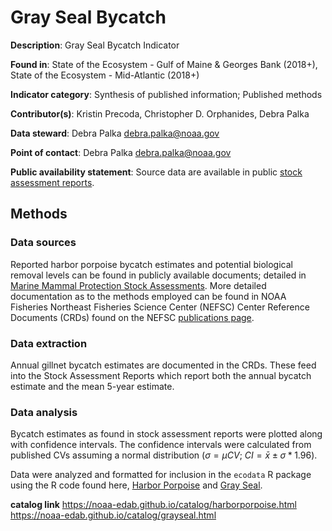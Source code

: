 # Gray Seal Bycatch {#grayseal}


**Description**: Gray Seal Bycatch Indicator

**Found in**: State of the Ecosystem - Gulf of Maine & Georges Bank (2018+), State of the Ecosystem - Mid-Atlantic (2018+)

**Indicator category**: Synthesis of published information; Published methods

**Contributor(s)**: Kristin Precoda, Christopher D. Orphanides, Debra Palka
  
**Data steward**: Debra Palka <debra.palka@noaa.gov>

**Point of contact**: Debra Palka <debra.palka@noaa.gov>

**Public availability statement**: Source data are available in public [stock assessment reports](https://www.fisheries.noaa.gov/national/marine-mammal-protection/marine-mammal-stock-assessment-reports-region).
  

## Methods


### Data sources
Reported harbor porpoise bycatch estimates and potential biological removal levels can be found in publicly available documents; detailed in [Marine Mammal Protection Stock Assessments](https://www.fisheries.noaa.gov/national/marine-mammal-protection/marine-mammal-stock-assessment-reports-region). More detailed documentation as to the methods employed can be found in NOAA Fisheries Northeast Fisheries Science Center (NEFSC) Center Reference Documents (CRDs) found on the NEFSC [publications page](https://www.fisheries.noaa.gov/new-england-mid-atlantic/science-data/northeast-fisheries-science-center-publications). 


### Data extraction 
Annual gillnet bycatch estimates are documented in the CRDs. These feed into the Stock Assessment Reports which report both the annual bycatch estimate and the mean 5-year estimate. 

### Data analysis
Bycatch estimates as found in stock assessment reports were plotted along with confidence intervals. The confidence intervals were calculated from published CVs assuming a normal distribution ($\sigma = \mu CV$; $CI = \bar{x} \pm \sigma * 1.96$).

Data were analyzed and formatted for inclusion in the `ecodata` R package using the R code found here, [Harbor Porpoise](https://raw.githubusercontent.com/NOAA-EDAB/ecodata/master/data-raw/get_harborporpoise.R) and [Gray Seal](https://raw.githubusercontent.com/NOAA-EDAB/ecodata/master/data-raw/get_grayseal.R).

**catalog link**
<https://noaa-edab.github.io/catalog/harborporpoise.html>
<https://noaa-edab.github.io/catalog/grayseal.html>
